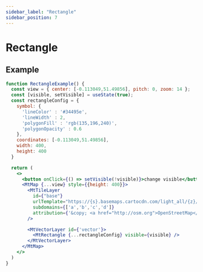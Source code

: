 ```yaml
---
sidebar_label: "Rectangle"
sidebar_position: 7
---
```


# Rectangle

## Example

```jsx live=true
function RectangleExample() {
  const view = { center: [-0.113049,51.49856], pitch: 0, zoom: 14 };
  const [visible, setVisible] = useState(true);
  const rectangleConfig = {
    symbol: {
      'lineColor' : '#34495e',
      'lineWidth' : 2,
      'polygonFill' : 'rgb(135,196,240)',
      'polygonOpacity' : 0.6
    },
    coordinates: [-0.113049,51.49856],
    width: 400,
    height: 400
  }

  return (
    <>
      <button onClick={() => setVisible(!visible)}>change visible</button>
      <MtMap {...view} style={{height: 400}}>
        <MtTileLayer
          id={"base"}
          urlTemplate="https://{s}.basemaps.cartocdn.com/light_all/{z}/{x}/{y}.png"
          subdomains={['a','b','c','d']}
          attribution={'&copy; <a href="http://osm.org">OpenStreetMap</a> contributors, &copy; <a href="https://carto.com/">CARTO</a>'}
        />

        <MtVectorLayer id={'vector'}>
          <MtRectangle {...rectangleConfig} visible={visible} />
        </MtVectorLayer>
      </MtMap>
    </>
  )
}

```
